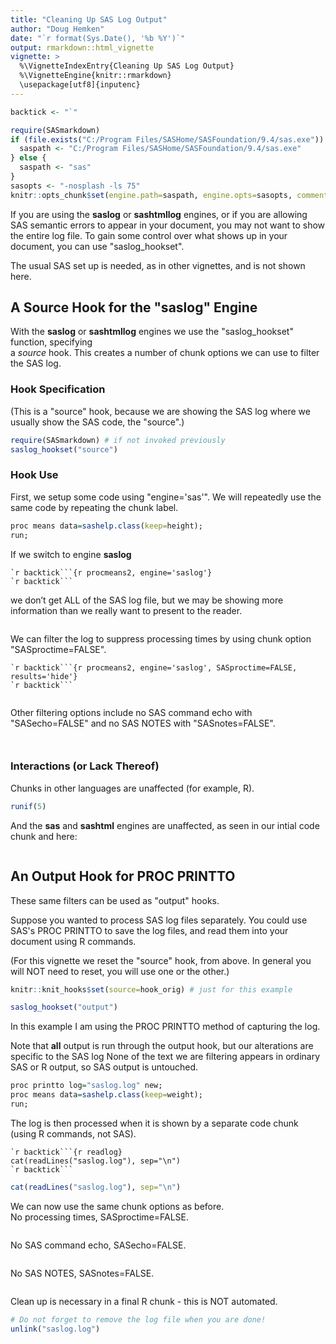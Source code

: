 ```yaml
---
title: "Cleaning Up SAS Log Output"
author: "Doug Hemken"
date: "`r format(Sys.Date(), '%b %Y')`"
output: rmarkdown::html_vignette
vignette: >
  %\VignetteIndexEntry{Cleaning Up SAS Log Output}
  %\VignetteEngine{knitr::rmarkdown}
  \usepackage[utf8]{inputenc}
---
```

```r
backtick <- "`"
```

```r
require(SASmarkdown)
if (file.exists("C:/Program Files/SASHome/SASFoundation/9.4/sas.exe")) {
  saspath <- "C:/Program Files/SASHome/SASFoundation/9.4/sas.exe"
} else {
  saspath <- "sas"
}
sasopts <- "-nosplash -ls 75"
knitr::opts_chunk$set(engine.path=saspath, engine.opts=sasopts, comment="")
```

If you are using the **saslog** or **sashtmllog** engines, or if you
are allowing SAS semantic errors to appear in your document, you may
not want to show the entire log file.  To gain some control over
what shows up in your document, you can use \"saslog_hookset\".

The usual SAS set up is needed, as in other vignettes, and is not
shown here.

## A Source Hook for the \"saslog\" Engine
With the **saslog** or **sashtmllog** engines we use the 
\"saslog_hookset\" function, specifying  
a *source* hook.  This creates a number of chunk options we can
use to filter the SAS log.

### Hook Specification
(This is a \"source\" hook, because we are showing the SAS log
where we usually show the SAS code, the \"source\".)
```r
require(SASmarkdown) # if not invoked previously
saslog_hookset("source")
```

### Hook Use
First, we setup some code using \"engine=\'sas\'\".  We will
repeatedly use the same code by repeating the chunk label.
```r
proc means data=sashelp.class(keep=height);
run;
```

If we switch to engine **saslog**

    `r backtick```{r procmeans2, engine='saslog'}
    `r backtick```

we don't get ALL of the SAS log file, but we may be showing
more information than we really want to present to the reader.
```r
```

We can filter the log to suppress processing times by 
using chunk option \"SASproctime=FALSE\".

    `r backtick```{r procmeans2, engine='saslog', SASproctime=FALSE, results='hide'}
    `r backtick```

```r
```

Other filtering options include no SAS command echo with
\"SASecho=FALSE\" and no SAS NOTES with \"SASnotes=FALSE\".

```r
```

```r
```

### Interactions (or Lack Thereof)
Chunks in other languages are unaffected (for example, R).
```r
runif(5)
```

And the **sas** and **sashtml** engines are unaffected, as seen
in our intial code chunk and here:
```r
```

## An Output Hook for PROC PRINTTO
These same filters can be used as \"output\" hooks.  

Suppose you
wanted to process SAS log files separately.  You could use
SAS\'s PROC PRINTTO to save the log files, and read them
into your document using R commands.

(For this vignette we reset the \"source\" hook, from above.  In
general you will NOT need to reset, you will use one or the other.)
```r
knitr::knit_hooks$set(source=hook_orig) # just for this example

saslog_hookset("output")
```

In this example I am using the PROC PRINTTO method of capturing the log.

Note that **all** output is run through the output hook, but our alterations
are specific to the SAS log  None of the text we are filtering appears
in ordinary SAS or R output, so SAS output is untouched.

```r
proc printto log="saslog.log" new;
proc means data=sashelp.class(keep=weight);
run;
```

The log is then processed when it is shown by a separate code chunk (using
R commands, not SAS).

    `r backtick```{r readlog}
    cat(readLines("saslog.log"), sep="\n")
    `r backtick```

```r
cat(readLines("saslog.log"), sep="\n")
```

We can now use the same chunk options as before.  
No processing times, SASproctime=FALSE.
```r
```

No SAS command echo, SASecho=FALSE.
```r
```

No SAS NOTES, SASnotes=FALSE.
```r
```

Clean up is necessary in a final R chunk - this is NOT automated.
```r
# Do not forget to remove the log file when you are done!
unlink("saslog.log")
```

